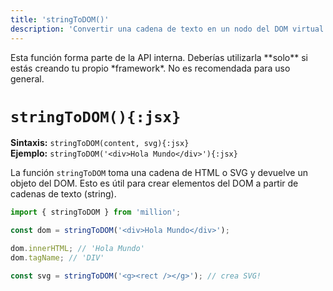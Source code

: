 ```yaml
---
title: 'stringToDOM()'
description: 'Convertir una cadena de texto en un nodo del DOM virtual.'
---
```



<Callout type="warning">
  Esta función forma parte de la API interna. Deberías utilizarla **solo** si estás creando tu propio *framework*. No es recomendada para uso general.
</Callout>

<br />

# `stringToDOM(){:jsx}`

**Sintaxis:** `stringToDOM(content, svg){:jsx}`\
**Ejemplo:** `stringToDOM('<div>Hola Mundo</div>'){:jsx}`


La función `stringToDOM` toma una cadena de HTML o SVG y devuelve un objeto del DOM. Esto es útil para crear elementos del DOM a partir de cadenas de texto (string).

```jsx
import { stringToDOM } from 'million';

const dom = stringToDOM('<div>Hola Mundo</div>');

dom.innerHTML; // 'Hola Mundo'
dom.tagName; // 'DIV'

const svg = stringToDOM('<g><rect /></g>'); // crea SVG!
```

